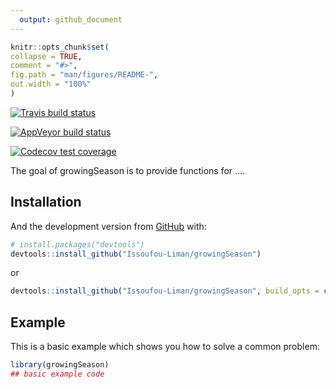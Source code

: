 ```yaml
---
  output: github_document
---
```

  
  <!-- README.md is generated from README.Rmd. Please edit that file -->
  
  ```r
knitr::opts_chunk$set(
  collapse = TRUE,
  comment = "#>",
  fig.path = "man/figures/README-",
  out.width = "100%"
)
```

<!-- # growingSeason <img src="man/figures/logo.png" align="right" width="200" /> -->
  
  <!-- badges: start -->
  [![Travis build status](https://travis-ci.org/Issoufou-Liman/growingSeason.svg?branch=master)](https://travis-ci.org/Issoufou-Liman/growingSeason)
<!-- badges: end -->
  
  <!-- badges: start -->
  [![AppVeyor build status](https://ci.appveyor.com/api/projects/status/github/Issoufou-Liman/growingSeason?branch=master&svg=true)](https://ci.appveyor.com/project/Issoufou-Liman/growingSeason)
<!-- badges: end -->
  
  <!-- badges: start -->
  [![Codecov test coverage](https://codecov.io/gh/Issoufou-Liman/growingSeason/branch/master/graph/badge.svg)](https://codecov.io/gh/Issoufou-Liman/growingSeason?branch=master)
<!-- badges: end -->
  
  The goal of growingSeason is to provide functions for ....

## Installation

<!-- You can install the released version of growingSeason from [CRAN](https://CRAN.R-project.org) with: -->
  
  <!-- ``` r  -->
  <!-- install.packages("growingSeason") -->
  <!-- ``` -->
  
  And the development version from [GitHub](https://github.com/) with:
  
  ``` r 
# install.packages("devtools")
devtools::install_github("Issoufou-Liman/growingSeason")
```

or

``` r
devtools::install_github("Issoufou-Liman/growingSeason", build_opts = c("--no-resave-data", "-no-manual"), force = TRUE)
```

## Example

This is a basic example which shows you how to solve a common problem:
  
  ```r
library(growingSeason)
## basic example code
```
